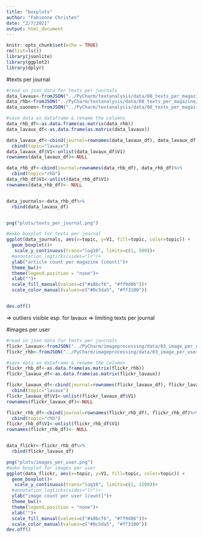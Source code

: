 ```yaml
---
title: "boxplots"
author: "Fabienne Christen"
date: "2/7/2021"
output: html_document
---
```


```r
knitr::opts_chunk$set(echo = TRUE)
rm(list=ls())
library(jsonlite)
library(ggplot2)
library(dplyr)
```
#texts per journal
```r
#read in json data for texts per journals
data_lavaux<-fromJSON("../PyCharm/textanalysis/data/08_texts_per_magazine/lavaux.json", flatten=TRUE)
data_rhb<-fromJSON("../PyCharm/textanalysis/data/08_texts_per_magazine/rhb.json", flatten=TRUE)
data_suonen<-fromJSON("../PyCharm/textanalysis/data/08_texts_per_magazine/suonen.json", flatten = TRUE)
```

```r
#save data as dataframe & rename the columns
data_rhb_df<-as.data.frame(as.matrix(data_rhb))
data_lavaux_df<-as.data.frame(as.matrix(data_lavaux))

data_lavaux_df<-cbind(journal=rownames(data_lavaux_df), data_lavaux_df)%>%
  cbind(topic="lavaux")
data_lavaux_df$V1<-unlist(data_lavaux_df$V1)
rownames(data_lavaux_df)<-NULL

data_rhb_df<-cbind(journal=rownames(data_rhb_df), data_rhb_df)%>%
  cbind(topic="rhb")
data_rhb_df$V1<-unlist(data_rhb_df$V1)
rownames(data_rhb_df)<- NULL


data_journals<-data_rhb_df%>%
  rbind(data_lavaux_df)


png("plots/texts_per_journal.png")

#make boxplot for texts per journal
ggplot(data_journals, aes(x=topic, y=V1, fill=topic, color=topic)) + 
  geom_boxplot()+
   scale_y_continuous(trans="log10", limits=c(1, 500))+
  #annotation_logticks(sides="lr")+
  ylab("article count per magazine [count]")+
  theme_bw()+
  theme(legend.position = "none")+
  xlab("")+
  scale_fill_manual(values=c("#a8bcf6", "#ff9d86"))+
  scale_color_manual(values=c("#0c5da5", "#ff3100"))


dev.off()

```
=> outliers visible esp. for lavaux => limiting texts per journal


#images per user
```r
#read in json data for texts per journals
flickr_lavaux<-fromJSON("../PyCharm/imageprocessing/data/03_image_per_user/lavaux.json", flatten=TRUE)
flickr_rhb<-fromJSON("../PyCharm/imageprocessing/data/03_image_per_user/rhb.json", flatten=TRUE)
```

```r
#save data as dataframe & rename the columns
flickr_rhb_df<-as.data.frame(as.matrix(flickr_rhb))
flickr_lavaux_df<-as.data.frame(as.matrix(flickr_lavaux))

flickr_lavaux_df<-cbind(journal=rownames(flickr_lavaux_df), flickr_lavaux_df)%>%
  cbind(topic="lavaux")
flickr_lavaux_df$V1<-unlist(flickr_lavaux_df$V1)
rownames(flickr_lavaux_df)<-NULL

flickr_rhb_df<-cbind(journal=rownames(flickr_rhb_df), flickr_rhb_df)%>%
  cbind(topic="rhb")
flickr_rhb_df$V1<-unlist(flickr_rhb_df$V1)
rownames(flickr_rhb_df)<- NULL


data_flickr<-flickr_rhb_df%>%
  rbind(flickr_lavaux_df)

png("plots/images_per_user.png")
#make boxplot for images per user
ggplot(data_flickr, aes(x=topic, y=V1, fill=topic, color=topic)) + 
  geom_boxplot()+
   scale_y_continuous(trans="log10", limits=c(1, 1200))+
  #annotation_logticks(sides="lr")+
  ylab("image count per user [count]")+
  theme_bw()+
  theme(legend.position = "none")+
  xlab("")+
  scale_fill_manual(values=c("#a8bcf6", "#ff9d86"))+
  scale_color_manual(values=c("#0c5da5", "#ff3100"))
dev.off()


```


